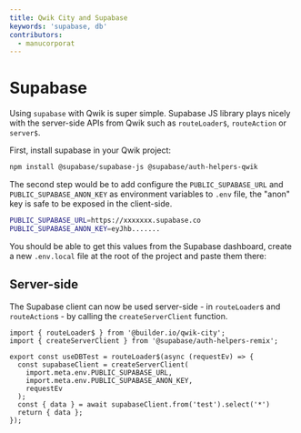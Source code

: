 ```yaml
---
title: Qwik City and Supabase
keywords: 'supabase, db'
contributors:
  - manucorporat
---
```


# Supabase

Using `supabase` with Qwik is super simple. Supabase JS library plays nicely with the server-side APIs from Qwik such as `routeLoader$`, `routeAction` or `server$`.

First, install supabase in your Qwik project:

```bash
npm install @supabase/supabase-js @supabase/auth-helpers-qwik
```

The second step would be to add configure the `PUBLIC_SUPABASE_URL` and `PUBLIC_SUPABASE_ANON_KEY` as environment variables to `.env` file, the "anon" key is safe to be exposed in the client-side.

```bash
PUBLIC_SUPABASE_URL=https://xxxxxxx.supabase.co
PUBLIC_SUPABASE_ANON_KEY=eyJhb.......
```

You should be able to get this values from the Supabase dashboard, create a new `.env.local` file at the root of the project and paste them there:

## Server-side

The Supabase client can now be used server-side - in `routeLoader`s and `routeAction`s - by calling the `createServerClient` function.

```tsx
import { routeLoader$ } from '@builder.io/qwik-city';
import { createServerClient } from '@supabase/auth-helpers-remix';

export const useDBTest = routeLoader$(async (requestEv) => {
  const supabaseClient = createServerClient(
    import.meta.env.PUBLIC_SUPABASE_URL,
    import.meta.env.PUBLIC_SUPABASE_ANON_KEY,
    requestEv
  );
  const { data } = await supabaseClient.from('test').select('*')
  return { data };
});
```

